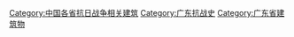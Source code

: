 [[Category:中国各省抗日战争相关建筑|Category:中国各省抗日战争相关建筑]]
[[Category:广东抗战史|Category:广东抗战史]]
[[Category:广东省建筑物|Category:广东省建筑物]]